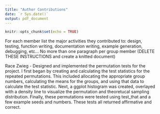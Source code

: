 ```yaml
---
title: "Author Contributions"
date: `r Sys.date()`
output: pdf_document
---
```


```r
knitr::opts_chunk$set(echo = TRUE)
```

For each member list the major activities they contributed to: design, testing, function writing, documentation writing, example generation, debugging, etc... No more than one paragraph per group member (DELETE THESE INSTRUCTIONS and create a knitted document)


Race Zwieg - 
Designed and implemented the permutation tests for the project. I first began by creating and calculating the test statistics for the repeated permutations.
This included allocating the appropriate group numbers, calculating the means for the groups, and using that data to calculate the test statistic.
Next, a ggplot histogram was created, overlayed with a density line to visualize the permutation and theoretucal sampling distribution.
Finally, these permutations were tested using test_that and a few example seeds and numbers. These tests all returned affirmative and correct.
